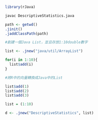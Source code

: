 ```r
library(rJava)
```

```bash
javac DescriptiveStatistics.java
```

```r
path <- getwd()
.jinit()
.jaddClassPath(path)
```

```r
#創建一個Java List，並且存放1:10double數字

list <- .jnew("java/util/ArrayList")

for(i in 1:10){
  list$add(i)
}
```

```r

#將R中的向量轉換成Java中的List

list$add(1)
list$add(2)
list$add(3)
```

```r
list = (1:10)
```


```r
d <- .jnew("DescriptiveStatistics", list)
```

```r
```

```r
```

